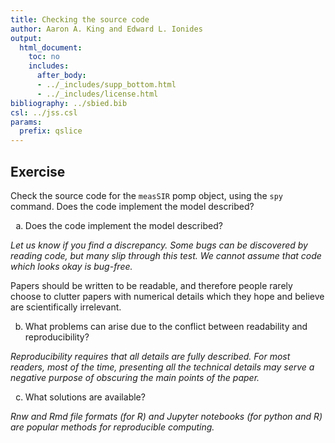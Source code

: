 ```yaml
---
title: Checking the source code
author: Aaron A. King and Edward L. Ionides
output:
  html_document:
    toc: no
    includes:
      after_body:
      - ../_includes/supp_bottom.html
      - ../_includes/license.html
bibliography: ../sbied.bib
csl: ../jss.csl
params:
  prefix: qslice
---
```



## Exercise

Check the source code for the `measSIR` pomp object, using the `spy` command.
Does the code implement the model described?

(a)  Does the code implement the model described?

*Let us know if you find a discrepancy. Some bugs can be discovered by reading code, but many slip through this test. We cannot assume that code which looks okay is bug-free.*

Papers should be written to be readable, and therefore people rarely choose to clutter papers with numerical details which they hope and believe are scientifically irrelevant.

(b) What problems can arise due to the conflict between readability and reproducibility?

*Reproducibility requires that all details are fully described. For most readers, most of the time, presenting all the technical details may serve a negative purpose of obscuring the main points of the paper.*

(c) What solutions are available?

*Rnw and Rmd file formats (for R) and Jupyter notebooks (for python and R) are popular methods for reproducible computing.*
